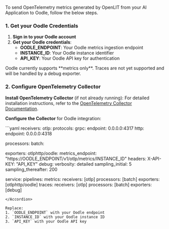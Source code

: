 To send OpenTelemetry metrics generated by OpenLIT from your AI Application to Oodle, follow the below steps.

### 1. Get your Oodle Credentials

1. **Sign in to your Oodle account**
2. **Get your Oodle credentials**:
   - **OODLE_ENDPOINT**: Your Oodle metrics ingestion endpoint
   - **INSTANCE_ID**: Your Oodle instance identifier
   - **API_KEY**: Your Oodle API key for authentication

<Note>
Oodle currently supports **metrics only**. Traces are not yet supported and will be handled by a debug exporter.
</Note>

### 2. Configure OpenTelemetry Collector

**Install OpenTelemetry Collector** (if not already running):
For detailed installation instructions, refer to the [OpenTelemetry Collector Documentation](https://opentelemetry.io/docs/collector/installation/).

**Configure the Collector** for Oodle integration:

<Accordion title="Complete Collector Configuration">
```yaml
receivers:
  otlp:
    protocols:
      grpc:
        endpoint: 0.0.0.0:4317
      http:
        endpoint: 0.0.0.0:4318

processors:
  batch:

exporters:
  otlphttp/oodle:
    metrics_endpoint: "https://OODLE_ENDPOINT/v1/otlp/metrics/INSTANCE_ID"
    headers:
      X-API-KEY: "API_KEY"
  debug:
    verbosity: detailed
    sampling_initial: 5
    sampling_thereafter: 200

service:
  pipelines:
    metrics:
      receivers: [otlp]
      processors: [batch]
      exporters: [otlphttp/oodle]
    traces:
      receivers: [otlp]
      processors: [batch]
      exporters: [debug]
```
</Accordion>

Replace:
1. `OODLE_ENDPOINT` with your Oodle endpoint
2. `INSTANCE_ID` with your Oodle instance ID  
3. `API_KEY` with your Oodle API key
